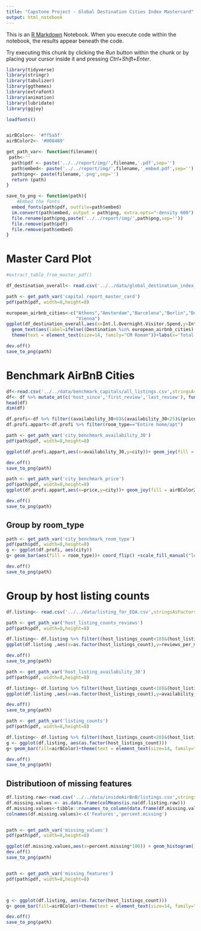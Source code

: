 ```yaml
---
title: "Capstone Project - Global Destination Cities Index Mastercard"
output: html_notebook
---
```


This is an [R Markdown](http://rmarkdown.rstudio.com) Notebook. When you execute code within the notebook, the results appear beneath the code. 

Try executing this chunk by clicking the *Run* button within the chunk or by placing your cursor inside it and pressing *Ctrl+Shift+Enter*. 

```r
library(tidyverse)
library(stringr)
library(tabulizer)
library(ggthemes)
library(extrafont)
library(animation)
library(lubridate)
library(ggjoy)

loadfonts()


airBColor<- '#ff5a5f'
airBColor2<- '#008489'
```
```r
get_path_var<- function(filename){
 path<-''
  path$pdf <- paste('../../report/img/',filename,'.pdf',sep='')
  path$embed<- paste('../../report/img/',filename,'_embed.pdf',sep='')
  path$png<- paste(filename,'.png',sep='')
  return (path)
}

save_to_png <- function(path){
    #Embed the fonts
  embed_fonts(path$pdf, outfile=path$embed)
  im.convert(path$embed, output = path$png, extra.opts="-density 600")
  file.rename(path$png,paste('../../report/img/',path$png,sep=''))
  file.remove(path$pdf)
  file.remove(path$embed)
}
```


# Master Card Plot
```r
#extract_table_from_master_pdf()

df_destination_overall<- read.csv('../../data/global_destination_index_overall.csv',stringsAsFactors = FALSE)
```

```r
path <- get_path_var('capital_report_master_card')
pdf(path$pdf, width=8,height=8)

european_airbnb_cities<-c("Athens","Amsterdam","Barcelona","Berlin","Dublin","London","Paris","Madrid","Rome","Lagos",
                          "Vienna")
ggplot(df_destination_overall,aes(x=Int.l.Overnight.Visitor.Spend,y=Int.l.Overnight.Visitors,label=Destination))+ geom_point(colour=airBColor,size=.75,alpha=1)  +
  geom_text(aes(label=ifelse((Destination %in% european_airbnb_cities)|(Int.l.Overnight.Visitor.Spend>10) &(Destination!="Kuala Lumpur"),as.character(Destination),'')),hjust=-.25, vjust=0.25,size=3,family="Helvetica" )+
  theme(text = element_text(size=14, family="CM Roman"))+labs(x='Total spending overnight visitors (US$ billions)',y='Total overnight visitors (millions)')+ stat_smooth(method="lm", se=FALSE,color=airBColor2,linetype="dotted", size=.5)+ xlim(0, 32)+ylim(0,22)

dev.off()
save_to_png(path)
```
# Benchmark AirBnB Cities
```r
df<-read.csv('../../data/benchmark_capitals/all_listings.csv',stringsAsFactors = FALSE)
df<- df %>% mutate_at(c('host_since','first_review','last_review'), funs(new_=ymd(.)))
head(df)
dim(df)

df.profi<-df %>% filter((availability_30>0)&(availability_30<25)&(price<200))
df.profi.appart<-df.profi %>% filter(room_type=="Entire home/apt")

```


```r
path <- get_path_var('city_benchmark_availability_30')
pdf(path$pdf, width=8,height=8)

ggplot(df.profi.appart,aes(x=availability_30,y=city))+ geom_joy(fill = airBColor)+theme(text = element_text(size=14, family="CM Roman"))+labs(x='Nights available next 30 days')

dev.off()
save_to_png(path)
```

```r
path <- get_path_var('city_benchmark_price')
pdf(path$pdf, width=8,height=8)
ggplot(df.profi.appart,aes(x=price,y=city))+ geom_joy(fill = airBColor2)+theme(text = element_text(size=14, family="CM Roman"))+labs(x='Price per night($)')

dev.off()
save_to_png(path)
```
## Group by room_type

```r
path <- get_path_var('city_benchmark_room_type')
pdf(path$pdf, width=8,height=8)
g <- ggplot(df.profi, aes(city))
g+ geom_bar(aes(fill = room_type))+ coord_flip() +scale_fill_manual("legend", values = c("Entire home/apt" = airBColor, "Private room" = airBColor2,"Shared room" = "grey"))+theme(text = element_text(size=14, family="CM Roman"),legend.title=element_blank(),axis.title.y=element_blank())+labs(y=' ')

dev.off()
save_to_png(path)
```


# Group by host listing counts
```r
df.listing<- read.csv('../../data/listing_for_EDA.csv',stringsAsFactors = FALSE)
```

```r
path <- get_path_var('host_listing_counts_reviews')
pdf(path$pdf, width=8,height=8)

df.listing<- df.listing %>% filter((host_listings_count<10)&(host_listings_count>0)&(availability_30>0)&(availability_30<27))
ggplot(df.listing ,aes(x=as.factor(host_listings_count),y=reviews_per_month,group=host_listings_count))+ geom_boxplot(fill=airBColor)+theme(text = element_text(size=14, family="CM Roman"),legend.title=element_blank())+labs(x='listings per host',y='number of reviews per month')

dev.off()
save_to_png(path)

```


```r
path <- get_path_var('host_listing_availability_30')
pdf(path$pdf, width=8,height=8)

df.listing<- df.listing %>% filter((host_listings_count<10)&(host_listings_count>0)&(availability_30>0)&(availability_30<27))
ggplot(df.listing ,aes(x=as.factor(host_listings_count),y=availability_30,group=host_listings_count))+ geom_boxplot(fill=airBColor)+theme(text = element_text(size=14, family="CM Roman"),legend.title=element_blank())+labs(x='listings per host',y='Availability next 30 days')

dev.off()
save_to_png(path)

```

```r
path <- get_path_var('listing_counts')
pdf(path$pdf, width=8,height=8)

df.listing<- df.listing %>% filter((host_listings_count<20)&(host_listings_count>0)&(availability_30>0)&(availability_30<27))
g <- ggplot(df.listing, aes(as.factor(host_listings_count)))
g+ geom_bar(fill=airBColor)+theme(text = element_text(size=14, family="CM Roman"),legend.title=element_blank())+labs(x='listings own by host',y='total listings')

dev.off()
save_to_png(path)
```

## Distributioon of missing features
```r
df.listing.raw<-read.csv('../../data/insideAirBnB/listings.csv',stringsAsFactors = FALSE)
df.missing.values <- as.data.frame(colMeans(is.na(df.listing.raw)))
df.missing.values<-tibble::rownames_to_column(data.frame(df.missing.values),'feature')
colnames(df.missing.values)<-c('Features','percent.missing')


path <- get_path_var('missing_values')
pdf(path$pdf, width=8,height=8)

ggplot(df.missing.values,aes(x=percent.missing*100)) + geom_histogram()+theme(text = element_text(size=14, family="CM Roman"),legend.title=element_blank())+labs(x='% values missing',y='number of features')
dev.off()
save_to_png(path)



```

```r

path <- get_path_var('missing_features')
pdf(path$pdf, width=8,height=8)



g <- ggplot(df.listing, aes(as.factor(host_listings_count)))
g+ geom_bar(fill=airBColor)+theme(text = element_text(size=14, family="CM Roman"),legend.title=element_blank())+labs(x='listings own by host',y='total listings')

dev.off()
save_to_png(path)
```

